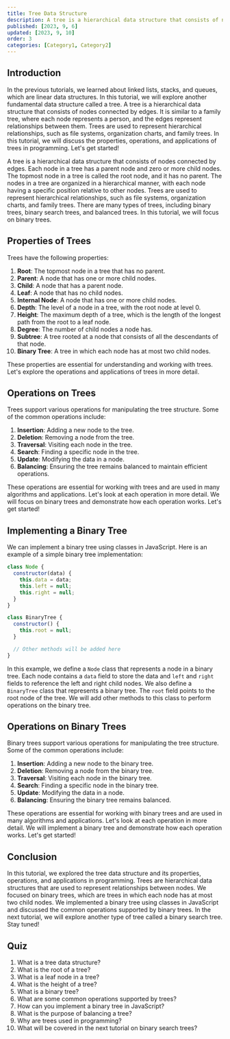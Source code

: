 ```yaml
---
title: Tree Data Structure
description: A tree is a hierarchical data structure that consists of nodes connected by edges. It is similar to a family tree, where each node represents a person, and the edges represent relationships between them.
published: [2023, 9, 6]
updated: [2023, 9, 10]
order: 3
categories: [Category1, Category2]
---
```


## Introduction
In the previous tutorials, we learned about linked lists, stacks, and queues, which are linear data structures. In this tutorial, we will explore another fundamental data structure called a tree. A tree is a hierarchical data structure that consists of nodes connected by edges. It is similar to a family tree, where each node represents a person, and the edges represent relationships between them. Trees are used to represent hierarchical relationships, such as file systems, organization charts, and family trees. In this tutorial, we will discuss the properties, operations, and applications of trees in programming. Let's get started!

A tree is a hierarchical data structure that consists of nodes connected by edges. Each node in a tree has a parent node and zero or more child nodes. The topmost node in a tree is called the root node, and it has no parent. The nodes in a tree are organized in a hierarchical manner, with each node having a specific position relative to other nodes. Trees are used to represent hierarchical relationships, such as file systems, organization charts, and family trees. There are many types of trees, including binary trees, binary search trees, and balanced trees. In this tutorial, we will focus on binary trees.

## Properties of Trees
Trees have the following properties:

1. **Root**: The topmost node in a tree that has no parent.
2. **Parent**: A node that has one or more child nodes.
3. **Child**: A node that has a parent node.
4. **Leaf**: A node that has no child nodes.
5. **Internal Node**: A node that has one or more child nodes.
6. **Depth**: The level of a node in a tree, with the root node at level 0.
7. **Height**: The maximum depth of a tree, which is the length of the longest path from the root to a leaf node.
8. **Degree**: The number of child nodes a node has.
9. **Subtree**: A tree rooted at a node that consists of all the descendants of that node.
10. **Binary Tree**: A tree in which each node has at most two child nodes.

These properties are essential for understanding and working with trees. Let's explore the operations and applications of trees in more detail.

## Operations on Trees
Trees support various operations for manipulating the tree structure. Some of the common operations include:

1. **Insertion**: Adding a new node to the tree.
2. **Deletion**: Removing a node from the tree.
3. **Traversal**: Visiting each node in the tree.
4. **Search**: Finding a specific node in the tree.
5. **Update**: Modifying the data in a node.
6. **Balancing**: Ensuring the tree remains balanced to maintain efficient operations.

These operations are essential for working with trees and are used in many algorithms and applications. Let's look at each operation in more detail. We will focus on binary trees and demonstrate how each operation works. Let's get started!

## Implementing a Binary Tree
We can implement a binary tree using classes in JavaScript. Here is an example of a simple binary tree implementation:

```javascript
class Node {
  constructor(data) {
    this.data = data;
    this.left = null;
    this.right = null;
  }
}

class BinaryTree {
  constructor() {
    this.root = null;
  }

  // Other methods will be added here
}
```

In this example, we define a `Node` class that represents a node in a binary tree. Each node contains a `data` field to store the data and `left` and `right` fields to reference the left and right child nodes. We also define a `BinaryTree` class that represents a binary tree. The `root` field points to the root node of the tree. We will add other methods to this class to perform operations on the binary tree.

## Operations on Binary Trees
Binary trees support various operations for manipulating the tree structure. Some of the common operations include:

1. **Insertion**: Adding a new node to the binary tree.
2. **Deletion**: Removing a node from the binary tree.
3. **Traversal**: Visiting each node in the binary tree.
4. **Search**: Finding a specific node in the binary tree.
5. **Update**: Modifying the data in a node.
6. **Balancing**: Ensuring the binary tree remains balanced.

These operations are essential for working with binary trees and are used in many algorithms and applications. Let's look at each operation in more detail. We will implement a binary tree and demonstrate how each operation works. Let's get started!

## Conclusion
In this tutorial, we explored the tree data structure and its properties, operations, and applications in programming. Trees are hierarchical data structures that are used to represent relationships between nodes. We focused on binary trees, which are trees in which each node has at most two child nodes. We implemented a binary tree using classes in JavaScript and discussed the common operations supported by binary trees. In the next tutorial, we will explore another type of tree called a binary search tree. Stay tuned!

## Quiz
1. What is a tree data structure?
2. What is the root of a tree?
3. What is a leaf node in a tree?
4. What is the height of a tree?
5. What is a binary tree?
6. What are some common operations supported by trees?
7. How can you implement a binary tree in JavaScript?
8. What is the purpose of balancing a tree?
9. Why are trees used in programming?
10. What will be covered in the next tutorial on binary search trees?
